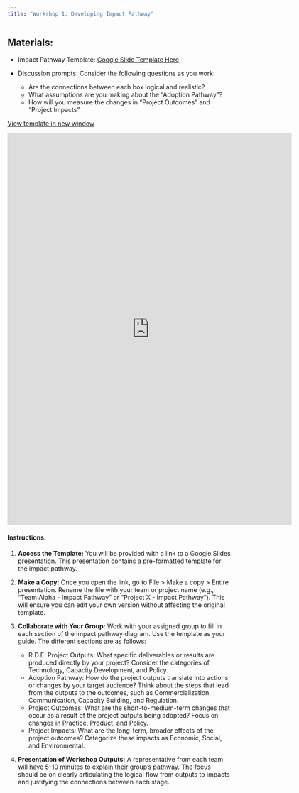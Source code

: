 ```yaml
---
title: "Workshop 1: Developing Impact Pathway"
---
```


:::: {.callout-note}

## Materials:

-   Impact Pathway Template: [Google Slide Template Here](https://docs.google.com/presentation/d/1uXRE4CQ7ImtZhfyVaqw4VzGGQJ1q9WUz/edit?usp=sharing&ouid=109874235564209143956&rtpof=true&sd=true)

-   Discussion prompts: Consider the following questions as you work:

    -   Are the connections between each box logical and realistic?
    -   What assumptions are you making about the "Adoption Pathway"?
    -   How will you measure the changes in "Project Outcomes" and "Project Impacts"
    
::::

<a href="https://docs.google.com/presentation/d/1uXRE4CQ7ImtZhfyVaqw4VzGGQJ1q9WUz/edit?usp=sharing&ouid=109874235564209143956&rtpof=true&sd=true" target="_blank" class="btn-slides">View template in new window</a>

<iframe src="https://docs.google.com/presentation/d/e/2PACX-1vTkAS2ktZ8kj5zVUzfjLGfS0rlRhpMwLDs4fNhyIzb6uDijVt0mQ6a_1cCjQFArWw/pubembed?start=false&amp;loop=false&amp;delayms=3000" frameborder="0" width="640" height="882" allowfullscreen="true" mozallowfullscreen="true" webkitallowfullscreen="true">

</iframe>

#### Instructions:

1.  **Access the Template:** You will be provided with a link to a Google Slides presentation. This presentation contains a pre-formatted template for the impact pathway.

2.  **Make a Copy:** Once you open the link, go to File \> Make a copy \> Entire presentation. Rename the file with your team or project name (e.g., "Team Alpha - Impact Pathway" or "Project X - Impact Pathway"). This will ensure you can edit your own version without affecting the original template.

3.  **Collaborate with Your Group:** Work with your assigned group to fill in each section of the impact pathway diagram. Use the template as your guide. The different sections are as follows:

    -   R.D.E. Project Outputs: What specific deliverables or results are produced directly by your project? Consider the categories of Technology, Capacity Development, and Policy.
    -   Adoption Pathway: How do the project outputs translate into actions or changes by your target audience? Think about the steps that lead from the outputs to the outcomes, such as Commercialization, Communication, Capacity Building, and Regulation.
    -   Project Outcomes: What are the short-to-medium-term changes that occur as a result of the project outputs being adopted? Focus on changes in Practice, Product, and Policy.
    -   Project Impacts: What are the long-term, broader effects of the project outcomes? Categorize these impacts as Economic, Social, and Environmental.

4.  **Presentation of Workshop Outputs:** A representative from each team will have 5-10 minutes to explain their group's pathway. The focus should be on clearly articulating the logical flow from outputs to impacts and justifying the connections between each stage.
